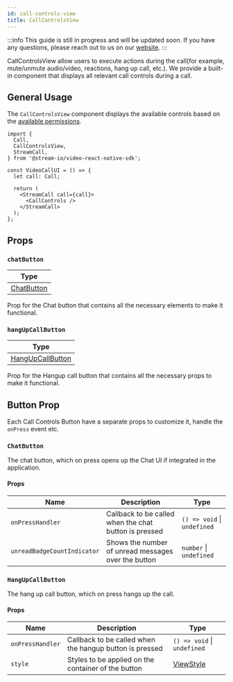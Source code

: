 ```yaml
---
id: call-controls-view
title: CallControlsView
---
```


:::info
This guide is still in progress and will be updated soon.
If you have any questions, please reach out to us on our [website](https://getstream.io/video/#contact).
:::

CallControlsView allow users to execute actions during the call(for example, mute/unmute audio/video, reactions, hang up call, etc.).
We provide a built-in component that displays all relevant call controls during a call.

## General Usage

The `CallControlsView` component displays the available controls based on the [available permissions](../../03-core/08-permissions-and-moderation.mdx).

```tsx
import {
  Call,
  CallControlsView,
  StreamCall,
} from '@stream-io/video-react-native-sdk';

const VideoCallUI = () => {
  let call: Call;

  return (
    <StreamCall call={call}>
      <CallControls />
    </StreamCall>
  );
};
```

## Props

### `chatButton`

| Type                        |
| --------------------------- |
| [ChatButton](#chatbutton-1) |

Prop for the Chat button that contains all the necessary elements to make it functional.

### `hangUpCallButton`

| Type                                    |
| --------------------------------------- |
| [HangUpCallButton](#hangupcallbutton-1) |

Prop for the Hangup call button that contains all the necessary props to make it functional.

## Button Prop

Each Call Controls Button have a separate props to customize it, handle the `onPress` event etc.

### `ChatButton`

The chat button, which on press opens up the Chat UI if integrated in the application.

#### Props

| Name                        | Description                                           | Type                        |
| --------------------------- | ----------------------------------------------------- | --------------------------- |
| `onPressHandler`            | Callback to be called when the chat button is pressed | `() => void` \| `undefined` |
| `unreadBadgeCountIndicator` | Shows the number of unread messages over the button   | `number` \| `undefined`     |

### `HangUpCallButton`

The hang up call button, which on press hangs up the call.

#### Props

| Name             | Description                                             | Type                                                       |
| ---------------- | ------------------------------------------------------- | ---------------------------------------------------------- |
| `onPressHandler` | Callback to be called when the hangup button is pressed | `() => void` \| `undefined`                                |
| `style`          | Styles to be applied on the container of the button     | [ViewStyle](https://reactnative.dev/docs/view-style-props) |

